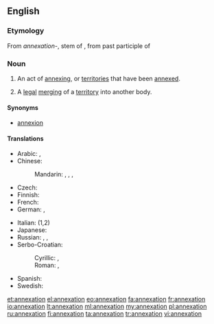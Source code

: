 ==English==

{{wikipedia}}

===Etymology===
From {{etyl|ML.}} ''annexation-'', stem of {{term|annexatio||lang=la|action of annexing}}, from past participle of {{term|annecto||lang=la}}

===Noun===
{{en-noun}}

# An act of [[annexing]], or [[territories]] that have been [[annexed]].
# {{legal}} A [[legal]] [[merging]] of a [[territory]] into another body.

====Synonyms====
* [[annexion]] {{qualifier|obsolete}}

====Translations====
{{trans-top|the act of annexing}}
* Arabic: {{t-|ar|ضم|m|tr=Damm|sc=Arab}}, {{t-|ar|إلحاق|m|tr='ilHaaq|sc=Arab}}
* Chinese:
*: Mandarin: {{t|cmn|併吞|sc=Hani}}, {{t|cmn|并吞|tr=bìngtūn|sc=Hani}}, {{t|cmn|合併|sc=Hani}}, {{t|cmn|合并|tr=hébìng|sc=Hani}}
* Czech: {{t-|cs|anexe|f}}
* Finnish: {{t-|fi|liittäminen}}
* French: {{t+|fr|annexion|f}}
* German: {{t+|de|Annexion|f}}, {{t+|de|Anschluss|m}}
{{trans-mid}}
* Italian: {{t|it|annessione|f}} (1,2)
* Japanese: {{t+|ja|併合|tr=へいごう, heigō|sc=Jpan}}
* Russian: {{t+|ru|аннексия|f|tr=annéksija|sc=Cyrl}}, {{t+|ru|присоединение|n|tr=prisojedinénije|sc=Cyrl}}, {{t+|ru|аншлюс|m|tr=ánšljus, anšljús|sc=Cyrl}}
* Serbo-Croatian:
*: Cyrillic: {{t-|sh|анексија|f|sc=Cyrl}}, {{t-|sh|анексирање|n|sc=Cyrl}}
*: Roman: {{t|sh|aneksija|f}}, {{t|sh|aneksiranje|n}}
* Spanish: {{t+|es|anexión|f}}
* Swedish: {{t-|sv|annektering}}
{{trans-bottom}}

[[et:annexation]]
[[el:annexation]]
[[eo:annexation]]
[[fa:annexation]]
[[fr:annexation]]
[[io:annexation]]
[[lt:annexation]]
[[ml:annexation]]
[[my:annexation]]
[[pl:annexation]]
[[ru:annexation]]
[[fi:annexation]]
[[ta:annexation]]
[[tr:annexation]]
[[vi:annexation]]